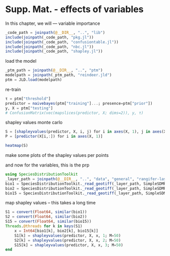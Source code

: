# Supp. Mat. - effects of variables

In this chapter, we will --- variable importance

```julia
_code_path = joinpath(@__DIR__, "..", "lib")
include(joinpath(_code_path, "pkg.jl"))
include(joinpath(_code_path, "confusiontable.jl"))
include(joinpath(_code_path, "nbc.jl"))
include(joinpath(_code_path, "shapley.jl"))
```

load the model

```julia
_ptm_path = joinpath(@__DIR__, "..", "ptm")
modelpath = joinpath(_ptm_path, "reindeer.jld")
ptm = JLD.load(modelpath)
```

re-train

```julia
τ = ptm["threshold"]
predictor = naivebayes(ptm["training"]...; presence=ptm["prior"])
y, X = ptm["testing"]
# ConfusionMatrix(vec(mapslices(predictor, X; dims=2)), y, τ)
```

shapley values monte carlo

```julia
S = [shapleyvalues(predictor, X, i, j) for i in axes(X, 1), j in axes(X, 2)]
P = [predictor(X[i,:]) for i in axes(X, 1)]
```

```julia
heatmap(S)
```

make some plots of the shapley values per points

and now for the variables, this is the prp

```julia
using SpeciesDistributionToolkit
_layer_path = joinpath(@__DIR__, "..", "data", "general", "rangifer-layers.tiff")
bio1 = SpeciesDistributionToolkit._read_geotiff(_layer_path, SimpleSDMResponse; bandnumber=1)
bio2 = SpeciesDistributionToolkit._read_geotiff(_layer_path, SimpleSDMResponse; bandnumber=2)
bio15 = SpeciesDistributionToolkit._read_geotiff(_layer_path, SimpleSDMResponse; bandnumber=15)
```

map shapley values -- this takes a long time

```julia
S1 = convert(Float64, similar(bio1))
S2 = convert(Float64, similar(bio2))
S15 = convert(Float64, similar(bio15))
Threads.@threads for k in keys(S1)
    x = Int64[bio1[k], bio2[k], bio15[k]]
    S1[k] = shapleyvalues(predictor, X, x, 1; M=50)
    S2[k] = shapleyvalues(predictor, X, x, 2; M=50)
    S15[k] = shapleyvalues(predictor, X, x, 3; M=50)
end
```

